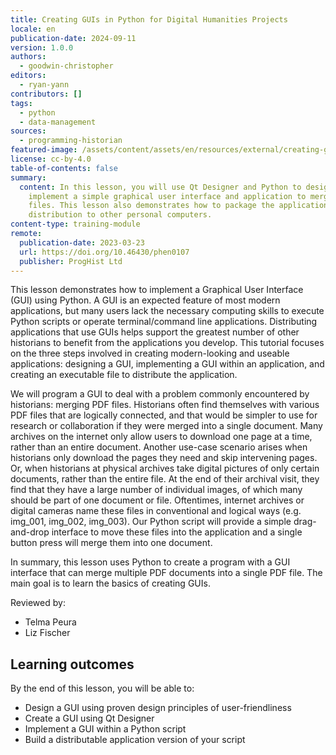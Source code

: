 ```yaml
---
title: Creating GUIs in Python for Digital Humanities Projects
locale: en
publication-date: 2024-09-11
version: 1.0.0
authors:
  - goodwin-christopher
editors:
  - ryan-yann
contributors: []
tags:
  - python
  - data-management
sources:
  - programming-historian
featured-image: /assets/content/assets/en/resources/external/creating-guis-in-python-for-digital-humanities-projects/featured-image.png
license: cc-by-4.0
table-of-contents: false
summary:
  content: In this lesson, you will use Qt Designer and Python to design and
    implement a simple graphical user interface and application to merge PDF
    files. This lesson also demonstrates how to package the application for
    distribution to other personal computers.
content-type: training-module
remote:
  publication-date: 2023-03-23
  url: https://doi.org/10.46430/phen0107
  publisher: ProgHist Ltd
---
```

This lesson demonstrates how to implement a Graphical User Interface (GUI) using Python. A GUI is an expected feature of most modern applications, but many users lack the necessary computing skills to execute Python scripts or operate terminal/command line applications. Distributing applications that use GUIs helps support the greatest number of other historians to benefit from the applications you develop. This tutorial focuses on the three steps involved in creating modern-looking and useable applications: designing a GUI, implementing a GUI within an application, and creating an executable file to distribute the application.

We will program a GUI to deal with a problem commonly encountered by historians: merging PDF files. Historians often find themselves with various PDF files that are logically connected, and that would be simpler to use for research or collaboration if they were merged into a single document. Many archives on the internet only allow users to download one page at a time, rather than an entire document. Another use-case scenario arises when historians only download the pages they need and skip intervening pages. Or, when historians at physical archives take digital pictures of only certain documents, rather than the entire file. At the end of their archival visit, they find that they have a large number of individual images, of which many should be part of one document or file. Oftentimes, internet archives or digital cameras name these files in conventional and logical ways (e.g. img\_001, img\_002, img\_003). Our Python script will provide a simple drag-and-drop interface to move these files into the application and a single button press will merge them into one document.

In summary, this lesson uses Python to create a program with a GUI interface that can merge multiple PDF documents into a single PDF file. The main goal is to learn the basics of creating GUIs.

Reviewed by:

* Telma Peura
* Liz Fischer

## Learning outcomes

By the end of this lesson, you will be able to:

* Design a GUI using proven design principles of user-friendliness
* Create a GUI using Qt Designer
* Implement a GUI within a Python script
* Build a distributable application version of your script

<ExternalResource title="Interested in learning more?" subtitle="Check out this lesson on Programming Historian's website" url="https://doi.org/10.46430/phen0107" />
